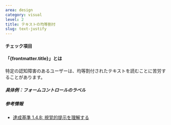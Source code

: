 ```yaml
---
area: design
category: visual
level: 2
title: テキストの均等割付
slug: text-justify
---
```



#### チェック項目

<Checkpoint title="複数行にわたるテキストを均等割り付けにせず、左寄せもしくは右寄せにする"/>

#### 「{frontmatter.title}」とは

特定の認知障害のあるユーザーは、均等割付されたテキストを読むことに苦労することがあります。

##### 具体例：フォームコントロールのラベル

<Cases>
  <Case type="bad" title="均等割付する"/>
  <Case type="good" title="均等割付しない"/>
</Cases>

##### 参考情報

- [達成基準 1.4.8: 視覚的提示を理解する](https://waic.jp/docs/WCAG21/Understanding/visual-presentation.html)

